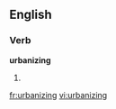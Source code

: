 
==English==

===Verb===
'''urbanizing'''

# {{present participle of|[[urbanize]]}}

[[fr:urbanizing]]
[[vi:urbanizing]]